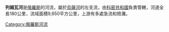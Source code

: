 '''列姆瓦河'''是[[俄羅斯|俄羅斯]]的河流，屬於[[烏薩河_(伯朝拉河支流)|烏薩河]]的左支流，由[[科密共和國|科密共和國]]負責管轄，河道全長180公里，流域面積9,650平方公里，上游有多處急流和險灘。

{{Russia-geo-stub}}
[[Category:俄羅斯河流|Category:俄羅斯河流]]